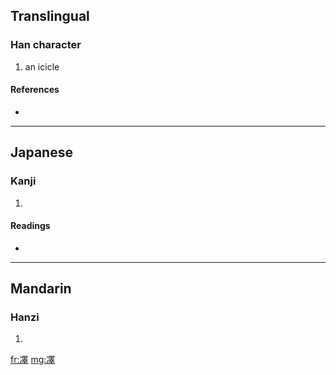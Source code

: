 ==Translingual==

===Han character===
{{Han char|rn=15|rad=冫|as=13|sn=15|four=|canj=戈一田中十 (IMWLJ)}}

# an icicle

====References====
* {{Han ref|kx=0133.410|dkj=01715|dj=0298.220|hdz=10301.090|uh=51D9|ud=20953}}

----

==Japanese==

===Kanji===
{{ja-kanji|grade=|rs=冫13}}

# {{defn|Japanese|sort=冫13}}

====Readings====
* {{ja-readings|on=[[たく]] (taku), [[だく]] (daku), [[じゃく]] (jaku)|kun=[[つらら]] (tsurara)}}

----

==Mandarin==

===Hanzi===
{{cmn-hanzi|pin=[[duó]] ([[duo2]])|wg=to<sup>2</sup>}}

# {{defn|Mandarin|sort=冫13}}

[[fr:凙]]
[[mg:凙]]